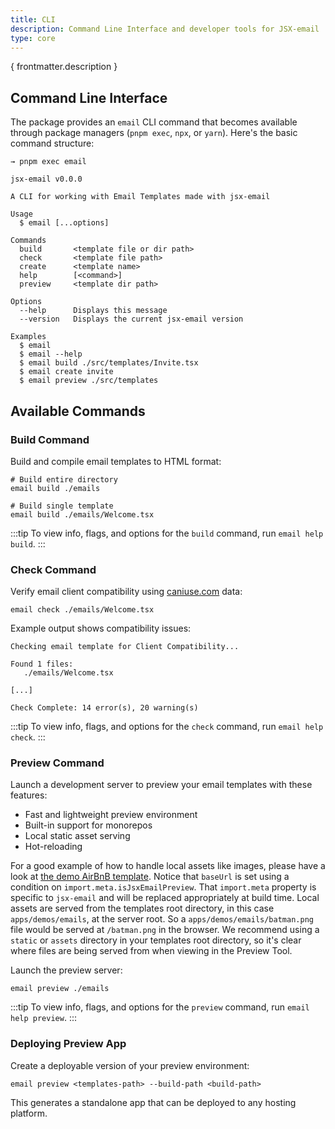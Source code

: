 ```yaml
---
title: CLI
description: Command Line Interface and developer tools for JSX-email
type: core
---
```



<p>{ frontmatter.description }</p>

<Install type={frontmatter.type}/>

## Command Line Interface

The package provides an `email` CLI command that becomes available through package managers (`pnpm exec`, `npx`, or `yarn`). Here's the basic command structure:

```console
→ pnpm exec email

jsx-email v0.0.0

A CLI for working with Email Templates made with jsx-email

Usage
  $ email [...options]

Commands
  build       <template file or dir path>
  check       <template file path>
  create      <template name>
  help        [<command>]
  preview     <template dir path>

Options
  --help      Displays this message
  --version   Displays the current jsx-email version

Examples
  $ email
  $ email --help
  $ email build ./src/templates/Invite.tsx
  $ email create invite
  $ email preview ./src/templates
```

## Available Commands

### Build Command

Build and compile email templates to HTML format:

```console
# Build entire directory
email build ./emails

# Build single template
email build ./emails/Welcome.tsx
```

:::tip
To view info, flags, and options for the `build` command, run `email help build`.
:::

### Check Command

Verify email client compatibility using [caniuse.com](https://caniemail.com/) data:

```console
email check ./emails/Welcome.tsx
```

Example output shows compatibility issues:
```console
Checking email template for Client Compatibility...

Found 1 files:
   ./emails/Welcome.tsx

[...]

Check Complete: 14 error(s), 20 warning(s)
```

:::tip
To view info, flags, and options for the `check` command, run `email help check`.
:::

### Preview Command

Launch a development server to preview your email templates with these features:
- Fast and lightweight preview environment
- Built-in support for monorepos
- Local static asset serving
- Hot-reloading

For a good example of how to handle local assets like images, please have a look at [the demo AirBnB template](https://github.com/shellscape/jsx-email/blob/main/apps/demo/emails/airbnb-review.tsx). Notice that `baseUrl` is set using a condition on `import.meta.isJsxEmailPreview`. That `import.meta` property is specific to `jsx-email` and will be replaced appropriately at build time. Local assets are served from the templates root directory, in this case `apps/demos/emails`, at the server root. So a `apps/demos/emails/batman.png` file would be served at `/batman.png` in the browser. We recommend using a `static` or `assets` directory in your templates root directory, so it's clear where files are being served from when viewing in the Preview Tool.

Launch the preview server:
```console
email preview ./emails
```

:::tip
To view info, flags, and options for the `preview` command, run `email help preview`.
:::

### Deploying Preview App

Create a deployable version of your preview environment:

```console
email preview <templates-path> --build-path <build-path>
```

This generates a standalone app that can be deployed to any hosting platform.